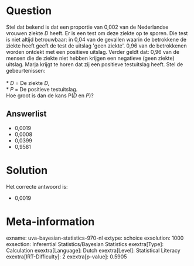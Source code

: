Question
========

Stel dat bekend is dat een proportie van 0,002 van de Nederlandse
vrouwen ziekte *D* heeft. Er is een test om deze ziekte op te sporen.
Die test is niet altijd betrouwbaar: in 0,04 van de gevallen waarin de
betrokkene de ziekte heeft geeft de test de uitslag \'geen ziekte\'.
0,96 van de betrokkenen worden ontdekt met een positieve uitslag. Verder
geldt dat: 0,96 van de mensen die de ziekte niet hebben krijgen een
negatieve (geen ziekte) uitslag. Marja krijgt te horen dat zij een
positieve testuitslag heeft. Stel de gebeurtenissen:\
\
* *D* = De ziekte *D*,\
* *P* = De positieve testuitslag.\
Hoe groot is dan de kans P(*D* en *P*)?


Answerlist
----------

* 0,0019
* 0,0008
* 0,0399
* 0,9581

Solution
========

Het correcte antwoord is: 

* 0,0019

Meta-information
================
exname: uva-bayesian-statistics-970-nl
extype: schoice
exsolution: 1000
exsection: Inferential Statistics/Bayesian Statistics
exextra[Type]: Calculation
exextra[Language]: Dutch
exextra[Level]: Statistical Literacy
exextra[IRT-Difficulty]: 2
exextra[p-value]: 0.5905
